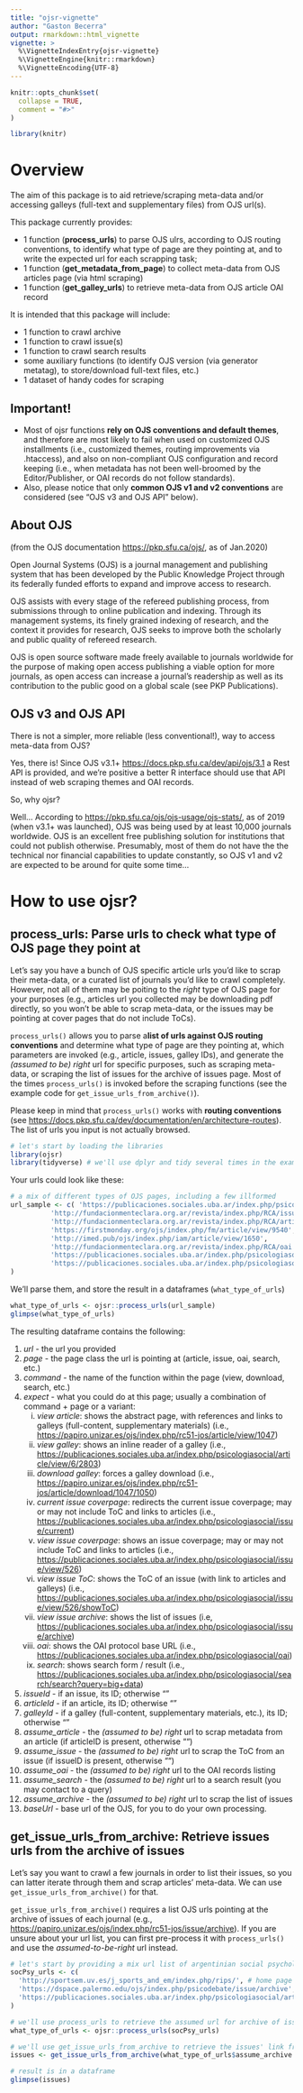 ```yaml
---
title: "ojsr-vignette"
author: "Gaston Becerra"
output: rmarkdown::html_vignette
vignette: >
  %\VignetteIndexEntry{ojsr-vignette}
  %\VignetteEngine{knitr::rmarkdown}
  %\VignetteEncoding{UTF-8}
---
```


```r
knitr::opts_chunk$set(
  collapse = TRUE,
  comment = "#>"
)
```

```r
library(knitr)
```



# Overview



The aim of this package is to aid retrieve/scraping meta-data and/or accessing galleys (full-text and supplementary files) from OJS url(s).

This package currently provides:

- 1 function (**process_urls**) to parse OJS ulrs, according to OJS routing conventions, to identify what type of page are they pointing at, and to write the expected url for each scrapping task;
- 1 function (**get_metadata_from_page**) to collect meta-data from OJS articles page (via html scraping)
- 1 function (**get_galley_urls**) to retrieve meta-data from OJS article OAI record

It is intended that this package will include:

- 1 function to crawl archive
- 1 function to crawl issue(s)
- 1 function to crawl search results
- some auxiliary functions (to identify OJS version (via generator metatag), to store/download full-text files, etc.)
- 1 dataset of handy codes for scraping


## Important! 

- Most of ojsr functions **rely on OJS conventions and default themes**, and therefore are most likely to fail when used on customized OJS installments (i.e., customized themes, routing improvements via .htaccess), and also on non-compliant OJS configuration and record keeping (i.e., when metadata has not been well-broomed by the Editor/Publisher, or OAI records do not follow standards). 
- Also, please notice that only **common OJS v1 and v2 conventions** are considered (see "OJS v3 and OJS API" below).



## About OJS

(from the OJS documentation <https://pkp.sfu.ca/ojs/>, as of Jan.2020)

Open Journal Systems (OJS) is a journal management and publishing system that has been developed by the Public Knowledge Project through its federally funded efforts to expand and improve access to research.

OJS assists with every stage of the refereed publishing process, from submissions through to online publication and indexing. Through its management systems, its finely grained indexing of research, and the context it provides for research, OJS seeks to improve both the scholarly and public quality of refereed research.

OJS is open source software made freely available to journals worldwide for the purpose of making open access publishing a viable option for more journals, as open access can increase a journal’s readership as well as its contribution to the public good on a global scale (see PKP Publications).



## OJS v3 and OJS API

There is not a simpler, more reliable (less conventional!), way to access meta-data from OJS? 

Yes, there is! Since OJS v3.1+ <https://docs.pkp.sfu.ca/dev/api/ojs/3.1> a Rest API is provided, and we're positive a better R interface should use that API instead of web scraping themes and OAI records.

So, why ojsr? 

Well... According to <https://pkp.sfu.ca/ojs/ojs-usage/ojs-stats/>, as of 2019 (when v3.1+ was launched), OJS was being used by at least 10,000 journals worldwide. OJS is an excellent free publishing solution for institutions that could not publish otherwise. Presumably, most of them do not have the the technical nor financial capabilities to update constantly, so OJS v1 and v2 are expected to be around for quite some time... 



# How to use ojsr?

## process_urls: Parse urls to check what type of OJS page they point at

Let's say you have a bunch of OJS specific article urls you'd like to scrap their meta-data, or a curated list of journals you'd like to crawl completely. However, not all of them may be poiting to the *right* type of OJS page for your purposes (e.g., articles url you collected may be downloading pdf directly, so you won't be able to scrap meta-data, or the issues may be pointing at cover pages that do not include ToCs). 

`process_urls()` allows you to parse a**list of urls against OJS routing conventions** and determine what type of page are they pointing at, which parameters are invoked (e.g., article, issues, galley IDs), and generate the *(assumed to be) right* url for specific purposes, such as scraping meta-data, or scraping the list of issues for the archive of issues page. Most of the times `process_urls()` is invoked before the scraping functions (see the example code for `get_issue_urls_from_archive()`). 

Please keep in mind that `process_urls()` works with **routing conventions** (see <https://docs.pkp.sfu.ca/dev/documentation/en/architecture-routes>). The list of urls you input is not actually browsed.


```r
# let's start by loading the libraries
library(ojsr) 
library(tidyverse) # we'll use dplyr and tidy several times in the examples
```

Your urls could look like these:

```r
# a mix of different types of OJS pages, including a few illformed
url_sample <- c( 'https://publicaciones.sociales.uba.ar/index.php/psicologiasocial/article/view/2903',
          'http://fundacionmenteclara.org.ar/revista/index.php/RCA/issue/view/2018-Vol3-2',
          'http://fundacionmenteclara.org.ar/revista/index.php/RCA/article/download/43/54',
          'https://firstmonday.org/ojs/index.php/fm/article/view/9540',
          'http://imed.pub/ojs/index.php/iam/article/view/1650',
          'http://fundacionmenteclara.org.ar/revista/index.php/RCA/oai',
          'https://publicaciones.sociales.uba.ar/index.php/psicologiasocial/issue/view/444',
          'https://publicaciones.sociales.uba.ar/index.php/psicologiasocial/search/search?query=complejidad'
)

```

We'll parse them, and store the result in a dataframes (`what_type_of_urls`)

```r
what_type_of_urls <- ojsr::process_urls(url_sample)
glimpse(what_type_of_urls)
```

The resulting dataframe contains the following:

1. *url* - the url you provided
2. *page* - the page class the url is pointing at (article, issue, oai, search, etc.)
3. *command* - the name of the function within the page (view, download, search, etc.)
4. *expect* - what you could do at this page; usually a combination of command + page or a variant: 
    i) *view article*: shows the abstract page, with references and links to galleys (full-content, supplementary materials) (i.e.,  <https://papiro.unizar.es/ojs/index.php/rc51-jos/article/view/1047>)
    ii) *view galley*: shows an inline reader of a galley (i.e., <https://publicaciones.sociales.uba.ar/index.php/psicologiasocial/article/view/6/2803>)
    iii) *download galley*: forces a galley download (i.e., <https://papiro.unizar.es/ojs/index.php/rc51-jos/article/download/1047/1050>)
    iv) *current issue coverpage*: redirects the current issue coverpage; may or may not include ToC and links to articles (i.e., <https://publicaciones.sociales.uba.ar/index.php/psicologiasocial/issue/current>)
    v) *view issue coverpage*: shows an issue coverpage; may or may not include ToC and links to articles (i.e., <https://publicaciones.sociales.uba.ar/index.php/psicologiasocial/issue/view/526>)
    vi) *view issue ToC*: shows the ToC of an issue (with link to articles and galleys) (i.e., <https://publicaciones.sociales.uba.ar/index.php/psicologiasocial/issue/view/526/showToC>)
    vii) *view issue archive*: shows the list of issues (i.e, <https://publicaciones.sociales.uba.ar/index.php/psicologiasocial/issue/archive>)
    viii) *oai*: shows the OAI protocol base URL (i.e., <https://publicaciones.sociales.uba.ar/index.php/psicologiasocial/oai>)
    ix) *search*: shows search form / result (i.e., <https://publicaciones.sociales.uba.ar/index.php/psicologiasocial/search/search?query=big+data>)
5. *issueId* - if an issue, its ID; otherwise ""
6. *articleId* - if an article, its ID; otherwise ""
7. *galleyId* - if a galley (full-content, supplementary materials, etc.), its ID; otherwise ""
8. *assume_article* - the *(assumed to be) right* url to scrap metadata from an article (if articleID is present, otherwise "")
9. *assume_issue* - the *(assumed to be) right* url to scrap the ToC from an issue (if issueID is present, otherwise "")
10. *assume_oai* - the *(assumed to be) right* url to the OAI records listing
11. *assume_search* - the *(assumed to be) right* url to a search result (you may contact to a query)
12. *assume_archive* - the *(assumed to be) right* url to scrap the list of issues
13. *baseUrl* - base url of the OJS, for you to do your own processing.


## get_issue_urls_from_archive: Retrieve issues urls from the archive of issues

Let's say you want to crawl a few journals in order to list their issues, so you can latter iterate through them and scrap articles' meta-data. We can use `get_issue_urls_from_archive()` for that. 

`get_issue_urls_from_archive()` requires a list OJS urls pointing at the archive of issues of each journal (e.g., <https://papiro.unizar.es/ojs/index.php/rc51-jos/issue/archive>). If you are unsure about your url list, you can first pre-process it with `process_urls()` and use the  *assumed-to-be-right* url instead.

```r
# let's start by providing a mix url list of argentinian social psychology journals 
socPsy_urls <- c( 
  'http://sportsem.uv.es/j_sports_and_em/index.php/rips/', # home page of journal, including ToC of current issue
  'https://dspace.palermo.edu/ojs/index.php/psicodebate/issue/archive', # points at the archive of issues
  'https://publicaciones.sociales.uba.ar/index.php/psicologiasocial/article/view/2903' # points at an article 
)

# we'll use process_urls to retrieve the assumed url for archive of issues (what_type_of_urls$assume_archive)
what_type_of_urls <- ojsr::process_urls(socPsy_urls)

# we'll use get_issue_urls_from_archive to retrieve the issues' link from the archives
issues <- get_issue_urls_from_archive(what_type_of_urls$assume_archive )

# result is in a dataframe
glimpse(issues)
```
